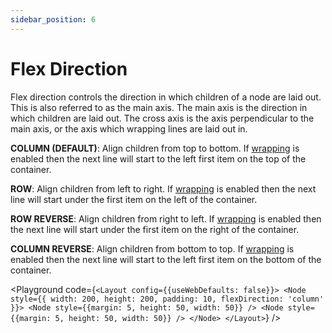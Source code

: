 ```yaml
---
sidebar_position: 6
---
```



# Flex Direction

Flex direction controls the direction in which children of a node are laid out.
This is also referred to as the main axis. The main axis is the direction in
which children are laid out. The cross axis is the axis perpendicular to the
main axis, or the axis which wrapping lines are laid out in.

**COLUMN (DEFAULT)**: Align children from top to bottom. If [wrapping](/docs/examples/flex-wrap) is enabled then
the next line will start to the left first item on the top of the container.

**ROW**: Align children from left to right. If [wrapping](/docs/examples/flex-wrap) is enabled then
the next line will start under the first item on the left of the container.

**ROW REVERSE**: Align children from right to left. If [wrapping](/docs/examples/flex-wrap) is enabled then
the next line will start under the first item on the right of the container.

**COLUMN REVERSE**: Align children from bottom to top. If [wrapping](/docs/examples/flex-wrap) is enabled then
the next line will start to the left first item on the bottom of the container.

<Playground code={`<Layout config={{useWebDefaults: false}}>
  <Node
    style={{
      width: 200,
      height: 200,
      padding: 10,
      flexDirection: 'column'
    }}>
    <Node style={{margin: 5, height: 50, width: 50}} />
    <Node style={{margin: 5, height: 50, width: 50}} />
  </Node>
</Layout>`} />
